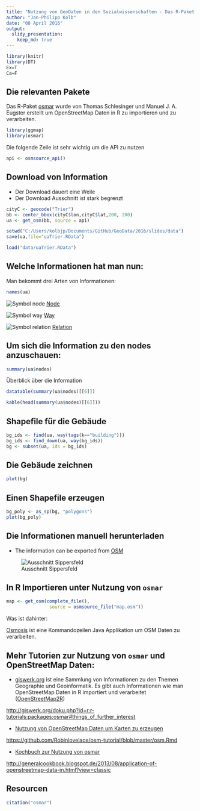 ```yaml
---
title: "Nutzung von GeoDaten in den Sozialwissenschaften - Das R-Paket osmar"
author: "Jan-Philipp Kolb"
date: "08 April 2016"
output:
  slidy_presentation:
    keep_md: true
---
```


```r
library(knitr)
library(DT)
Ex=T
Ca=F
```


## Die relevanten Pakete

Das R-Paket [osmar](https://cran.r-project.org/web/packages/osmar/index.html) wurde von Thomas Schlesinger und Manuel J. A. Eugster erstellt um OpenStreetMap Daten in R zu importieren und zu verarbeiten. 

```r
library(ggmap)
library(osmar)
```

Die folgende Zeile ist sehr wichtig um die API zu nutzen
```r
api <- osmsource_api()
```

## Download von Information

- Der Download dauert eine Weile
- Der Download Ausschnitt ist stark begrenzt

```r
cityC <- geocode("Trier")
bb <- center_bbox(cityC$lon,cityC$lat,200, 200)
ua <- get_osm(bb, source = api)
```

```r
setwd("C:/Users/kolbjp/Documents/GitHub/GeoData/2016/slides/data")
save(ua,file="uaTrier.RData")
```

```r
load("data/uaTrier.RData")
```


## Welche Informationen hat man nun:

Man bekommt drei Arten von Informationen:

```r
names(ua)
```

![Symbol node](figure/30px-Osm_element_node.svg.png) [Node](http://wiki.openstreetmap.org/wiki/Elements#Node)

![Symbol way](figure/30px-Osm_element_way.svg.png) [Way](http://wiki.openstreetmap.org/wiki/Elements#Way)

![Symbol relation](figure/30px-Osm_element_relation.svg.png) [Relation](http://wiki.openstreetmap.org/wiki/Relation)


## Um sich die Information zu den nodes anzuschauen:

```r
summary(ua$nodes)
```

Überblick über die Information

```r
datatable(summary(ua$nodes)[[6]])
```

```r
kable(head(summary(ua$nodes)[[6]]))
```

## Shapefile für die Gebäude

```r
bg_ids <- find(ua, way(tags(k=="building")))
bg_ids <- find_down(ua, way(bg_ids))
bg <- subset(ua, ids = bg_ids)
```

## Die Gebäude zeichnen

```r
plot(bg)
```

## Einen Shapefile erzeugen

```r
bg_poly <- as_sp(bg, "polygons")  
plot(bg_poly)
```


## Die Informationen manuell herunterladen

- The information can be exported from [OSM](https://www.openstreetmap.org/export)


![Ausschnitt Sippersfeld](figure/Sippersfeld.png)

## In R Importieren unter Nutzung von `osmar`

```r
map <- get_osm(complete_file(), 
                source = osmsource_file("map.osm"))
```

Was ist dahinter:

[Osmosis](http://wiki.openstreetmap.org/wiki/Osmosis/Detailed_Usage_0.44#--tag-filter_.28--tf.29) ist eine Kommandozeilen Java Applikation um OSM Daten zu verarbeiten.

## Mehr Tutorien zur Nutzung von `osmar` und OpenStreetMap Daten:

- [giswerk.org](http://giswerk.org/)
ist eine Sammlung von Informationen zu den Themen Geographie und Geoinformatik. Es gibt auch Informationen wie man OpenStreetMap Daten in R importiert und verarbeitet ([OpenStreetMap2R ](http://giswerk.org/doku.php?id=r:r-tutorials:packages:osmar#things_of_further_interest))

<http://giswerk.org/doku.php?id=r:r-tutorials:packages:osmar#things_of_further_interest>

- [Nutzung von OpenStreetMap Daten um Karten zu erzeugen](https://github.com/Robinlovelace/osm-tutorial/blob/master/osm.Rmd)

<https://github.com/Robinlovelace/osm-tutorial/blob/master/osm.Rmd>

- [Kochbuch zur Nutzung von osmar](http://generalcookbook.blogspot.de/2013/08/application-of-openstreetmap-data-in.html?view=classic)

<http://generalcookbook.blogspot.de/2013/08/application-of-openstreetmap-data-in.html?view=classic>

## Resourcen

```r
citation("osmar")
```

